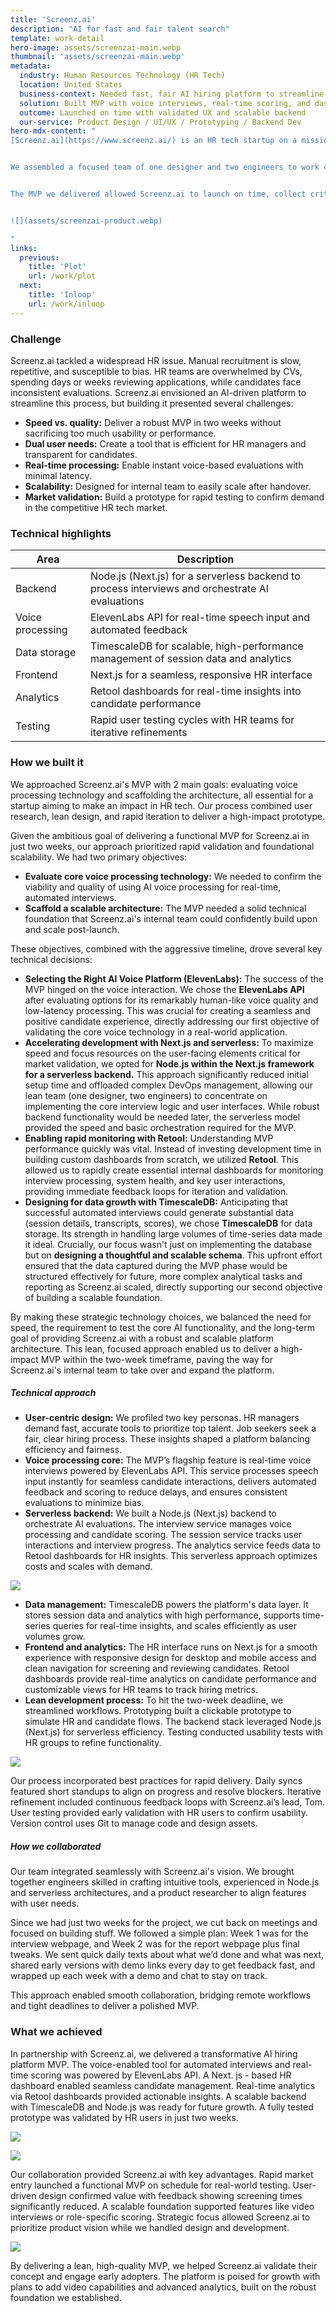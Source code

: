 ```yaml
---
title: 'Screenz.ai'
description: "AI for fast and fair talent search"
template: work-detail
hero-image: assets/screenzai-main.webp
thumbnail: 'assets/screenzai-main.webp'
metadata:
  industry: Human Resources Technology (HR Tech)
  location: United States
  business-context: Needed fast, fair AI hiring platform to streamline recruitment
  solution: Built MVP with voice interviews, real-time scoring, and dashboards
  outcome: Launched on time with validated UX and scalable backend
  our-service: Product Design / UI/UX / Prototyping / Backend Dev
hero-mdx-content: "
[Screenz.ai](https://www.screenz.ai/) is an HR tech startup on a mission to transform recruitment through AI. In late 2024, they partnered with us to build a minimum viable product (MVP), a voice-enabled hiring platform designed to automate candidate screening, reduce bias, and speed up hiring. The goal was to validate their vision and bring a scalable solution to market quickly.


We assembled a focused team of one designer and two engineers to work closely with Screenz.ai’s leadership. Our goal was to deliver a functional prototype in just two weeks, creating an AI-powered tool that enabled HR teams to screen candidates via automated voice interviews. We managed end-to-end development from user research to backend integration, ensuring an intuitive and market-ready platform.


The MVP we delivered allowed Screenz.ai to launch on time, collect critical user feedback, and establish a foundation for a scalable hiring solution.


![](assets/screenzai-product.webp)

"
links:
  previous:
    title: 'Plot'
    url: /work/plot
  next:
    title: 'Inloop'
    url: /work/inloop
---
```



### Challenge

Screenz.ai tackled a widespread HR issue. Manual recruitment is slow, repetitive, and susceptible to bias. HR teams are overwhelmed by CVs, spending days or weeks reviewing applications, while candidates face inconsistent evaluations. Screenz.ai envisioned an AI-driven platform to streamline this process, but building it presented several challenges:

- **Speed vs. quality:** Deliver a robust MVP in two weeks without sacrificing too much usability or performance.
- **Dual user needs:** Create a tool that is efficient for HR managers and transparent for candidates.
- **Real-time processing:** Enable instant voice-based evaluations with minimal latency.
- **Scalability:** Designed for internal team to easily scale after handover.
- **Market validation:** Build a prototype for rapid testing to confirm demand in the competitive HR tech market.

### Technical highlights

| Area             | Description                                                                                     |
| ---------------- | ----------------------------------------------------------------------------------------------- |
| Backend          | Node.js (Next.js) for a serverless backend to process interviews and orchestrate AI evaluations |
| Voice processing | ElevenLabs API for real-time speech input and automated feedback                                |
| Data storage     | TimescaleDB for scalable, high-performance management of session data and analytics             |
| Frontend         | Next.js for a seamless, responsive HR interface                                                 |
| Analytics        | Retool dashboards for real-time insights into candidate performance                             |
| Testing          | Rapid user testing cycles with HR teams for iterative refinements                               |

### How we built it

We approached Screenz.ai's MVP with 2 main goals: evaluating voice processing technology and scaffolding the architecture, all essential for a startup aiming to make an impact in HR tech. Our process combined user research, lean design, and rapid iteration to deliver a high-impact prototype.

Given the ambitious goal of delivering a functional MVP for Screenz.ai in just two weeks, our approach prioritized rapid validation and foundational scalability. We had two primary objectives:

- **Evaluate core voice processing technology:** We needed to confirm the viability and quality of using AI voice processing for real-time, automated interviews.
- **Scaffold a scalable architecture:** The MVP needed a solid technical foundation that Screenz.ai's internal team could confidently build upon and scale post-launch.

These objectives, combined with the aggressive timeline, drove several key technical decisions:

- **Selecting the Right AI Voice Platform (ElevenLabs):** The success of the MVP hinged on the voice interaction. We chose the **ElevenLabs API** after evaluating options for its remarkably human-like voice quality and low-latency processing. This was crucial for creating a seamless and positive candidate experience, directly addressing our first objective of validating the core voice technology in a real-world application.
- **Accelerating development with Next.js and serverless:** To maximize speed and focus resources on the user-facing elements critical for market validation, we opted for **Node.js within the Next.js framework for a serverless backend.** This approach significantly reduced initial setup time and offloaded complex DevOps management, allowing our lean team (one designer, two engineers) to concentrate on implementing the core interview logic and user interfaces. While robust backend functionality would be needed later, the serverless model provided the speed and basic orchestration required for the MVP.
- **Enabling rapid monitoring with Retool:** Understanding MVP performance quickly was vital. Instead of investing development time in building custom dashboards from scratch, we utilized **Retool**. This allowed us to rapidly create essential internal dashboards for monitoring interview processing, system health, and key user interactions, providing immediate feedback loops for iteration and validation.
- **Designing for data growth with TimescaleDB:** Anticipating that successful automated interviews could generate substantial data (session details, transcripts, scores), we chose **TimescaleDB** for data storage. Its strength in handling large volumes of time-series data made it ideal. Crucially, our focus wasn't just on implementing the database but on **designing a thoughtful and scalable schema**. This upfront effort ensured that the data captured during the MVP phase would be structured effectively for future, more complex analytical tasks and reporting as Screenz.ai scaled, directly supporting our second objective of building a scalable foundation.

By making these strategic technology choices, we balanced the need for speed, the requirement to test the core AI functionality, and the long-term goal of providing Screenz.ai with a robust and scalable platform architecture. This lean, focused approach enabled us to deliver a high-impact MVP within the two-week timeframe, paving the way for Screenz.ai's internal team to take over and expand the platform.

##### Technical approach

- **User-centric design:** We profiled two key personas. HR managers demand fast, accurate tools to prioritize top talent. Job seekers seek a fair, clear hiring process. These insights shaped a platform balancing efficiency and fairness.
- **Voice processing core:** The MVP’s flagship feature is real-time voice interviews powered by ElevenLabs API. This service processes speech input instantly for seamless candidate interactions, delivers automated feedback and scoring to reduce delays, and ensures consistent evaluations to minimize bias.
- **Serverless backend:** We built a Node.js (Next.js) backend to orchestrate AI evaluations. The interview service manages voice processing and candidate scoring. The session service tracks user interactions and interview progress. The analytics service feeds data to Retool dashboards for HR insights. This serverless approach optimizes costs and scales with demand.

![](assets/screenzai-4.webp)

- **Data management:** TimescaleDB powers the platform's data layer. It stores session data and analytics with high performance, supports time-series queries for real-time insights, and scales efficiently as user volumes grow.
- **Frontend and analytics:** The HR interface runs on Next.js for a smooth experience with responsive design for desktop and mobile access and clean navigation for screening and reviewing candidates. Retool dashboards provide real-time analytics on candidate performance and customizable views for HR teams to track hiring metrics.
- **Lean development process:** To hit the two-week deadline, we streamlined workflows. Prototyping built a clickable prototype to simulate HR and candidate flows. The backend stack leveraged Node.js (Next.js) for serverless efficiency. Testing conducted usability tests with HR groups to refine functionality. 

![](assets/screenzai-5.webp)

Our process incorporated best practices for rapid delivery. Daily syncs featured short standups to align on progress and resolve blockers. Iterative refinement included continuous feedback loops with Screenz.ai’s lead, Tom. User testing provided early validation with HR users to confirm usability. Version control uses Git to manage code and design assets.

##### How we collaborated

Our team integrated seamlessly with Screenz.ai's vision. We brought together engineers skilled in crafting intuitive tools, experienced in Node.js and serverless architectures, and a product researcher to align features with user needs.

Since we had just two weeks for the project, we cut back on meetings and focused on building stuff. We followed a simple plan: Week 1 was for the interview webpage, and Week 2 was for the report webpage plus final tweaks. We sent quick daily texts about what we’d done and what was next, shared early versions with demo links every day to get feedback fast, and wrapped up each week with a demo and chat to stay on track.

This approach enabled smooth collaboration, bridging remote workflows and tight deadlines to deliver a polished MVP.

### What we achieved

In partnership with Screenz.ai, we delivered a transformative AI hiring platform MVP. The voice-enabled tool for automated interviews and real-time scoring was powered by ElevenLabs API. A Next. js - based HR dashboard enabled seamless candidate management. Real-time analytics via Retool dashboards provided actionable insights. A scalable backend with TimescaleDB and Node.js was ready for future growth. A fully tested prototype was validated by HR users in just two weeks.

![](assets/screenzai-1.webp)

![](assets/screenzai-2.webp)

Our collaboration provided Screenz.ai with key advantages. Rapid market entry launched a functional MVP on schedule for real-world testing. User-driven design confirmed value with feedback showing screening times significantly reduced. A scalable foundation supported features like video interviews or role-specific scoring. Strategic focus allowed Screenz.ai to prioritize product vision while we handled design and development.

![](assets/screenzai-3.webp)

By delivering a lean, high-quality MVP, we helped Screenz.ai validate their concept and engage early adopters. The platform is poised for growth with plans to add video capabilities and advanced analytics, built on the robust foundation we established.
